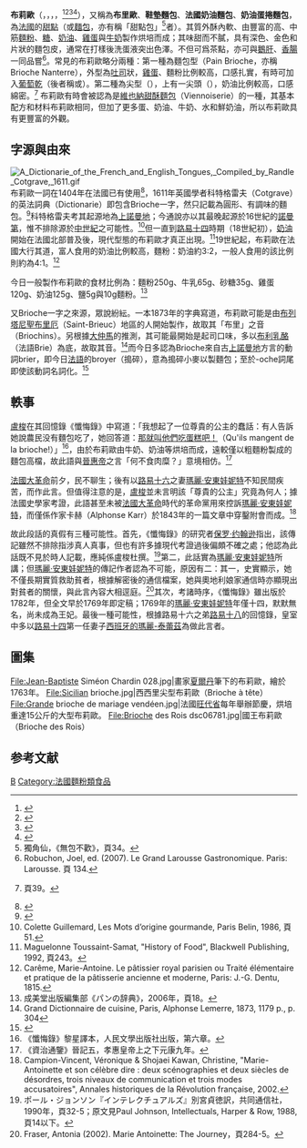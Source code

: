 {{NoteTA
|1=zh-hans:布里欧修; zh-tw:布莉歐
|2=zh-hans:玛丽·安托瓦内特; zh-tw:瑪麗·安東娃妮特;zh-hk:安東妮;
|G1=PP
}}

{{Infobox prepared food
| name             = 布莉歐
| image            = Brioche.jpg
| image_size       = 250px
| caption          =
| alternate_name   =
| country          = [[法國|法國]]
| region           =
| creator          =
| course           = [[早餐|早餐]]、[[甜點|甜點]]、[[小吃|小吃]]
| type             = [[麵包|麵包]]或[[糕點|糕點]]
| served           =
| main_ingredient  = [[麵粉|麵粉]]、[[蛋|蛋]]、[[鮮奶油|奶油]]、[[牛奶|牛奶]]、[[水|水]]、[[鮮奶油|鮮奶油]]
| variations       =
| calories         =
| other            =
}}

'''布莉歐'''（{{lang-fr|brioche}}，{{IPA-fr|bʁijɔʃ|pron}}，{{IPA-en|ˈbriːoʊʃ}}，{{IPA-en|ˈbriːɒʃ|UK}}{{IPAc-en|b|r|iː|ˈ|ɒ|ʃ}}，<ref>{{Cite Oxford Dictionaries|Brioche|accessdate=2019-05-02}}</ref>{{IPA-en|briːˈoʊʃ|US}}{{IPAc-en|ˈ|b|r|iː|ɔː|ʃ}}{{IPAc-en|b|r|iː|ˈ|ɔː|ʃ}}<ref>{{cite web|url=https://www.ahdictionary.com/word/search.html?q=brioche|title=brioche|work=[[美國傳統英語字典|美國傳統英語字典]]|publisher={{link-en|霍滕·米夫林·夏慤|Houghton Mifflin Harcourt}}|accessdate=2019-07-20|language=en|archive-date=2020-06-22|archive-url=https://web.archive.org/web/20200622014747/https://www.ahdictionary.com/word/search.html?q=brioche|dead-url=no}}</ref><ref>{{cite web|url=https://www.collinsdictionary.com/dictionary/english/brioche|title=Brioche|work=[[柯林斯英語詞典|柯林斯英語詞典]]|publisher=[[哈珀柯林斯|哈珀柯林斯]]|accessdate=2019-07-20|language=en|archive-date=2019-05-02|archive-url=https://web.archive.org/web/20190502170823/https://www.collinsdictionary.com/dictionary/english/brioche|dead-url=no}}</ref><ref>{{cite web|url=https://www.merriam-webster.com/dictionary/brioche|title=Brioche|work=[[韋氏詞典|韋氏詞典]]|publisher=[[梅里厄姆-韋伯斯特|梅里厄姆-韋伯斯特]]|date=2019-07-18|accessdate=2019-07-20|language=en|archive-date=2019-05-02|archive-url=https://web.archive.org/web/20190502170842/https://www.merriam-webster.com/dictionary/brioche|dead-url=no}}</ref>），又稱為'''布里歐'''、'''鞋墊麵包'''、'''法國奶油麵包'''、'''奶油蛋捲麵包'''，為[[法國|法國]]的[[甜點|甜點]]（或[[麵包|麵包]]，亦有稱「甜點包」<ref>獨角仙，《無包不歡》，頁34。</ref>者）。其質外酥內軟、由豐富的高、中筋[[麵粉|麵粉]]、[[糖|糖]]、[[鮮奶油|奶油]]、[[雞蛋|雞蛋]]與[[牛奶|牛奶]]製作烘培而成；其味甜而不膩，具有深色、金色和片狀的麵包皮，通常在打樣後洗蛋液突出色澤。不但可爲茶點，亦可與[[鵝肝|鵝肝]]、[[香腸|香腸]]一同品嘗<ref>Robuchon, Joel, ed. (2007). Le Grand Larousse Gastronomique. Paris: Larousse. 頁 134.</ref>。常見的布莉歐略分兩種：第一種為麵包型（Pain Brioche，亦稱Brioche Nanterre），外型為[[吐司|吐司]]狀，[[雞蛋|雞蛋]]、麵粉比例較高，口感扎實，有時可加入[[葡萄乾|葡萄乾]]（後者稱{{lang|fr|Brioche aux raisins}}或{{lang|fr|Panettone}}）。第二種為尖型（{{lang|fr|Brioche à tête}}），上有一尖頭（{{lang|fr|tête}}），奶油比例較高，口感綿密。<ref>{{cite book| author1 = Glenn Rinsky |author2 = Laura Halpin Rinsky |title= ''The Pastry Chef's Companion: A Comprehensive Resource Guide for the Baking and Pastry Professional'' |date= February 28, 2008 |origyear= 2008 |isbn= 978-047-000-955-0 |publisher= Wiley | pages= {{{pages|384 pages}}} |ref= {{sfnref|Rinsky|2008}} | language=en }} 頁39。</ref> 布莉歐有時會被認為是[[維也納甜酥麵包|維也納甜酥麵包]]（Viennoiserie）的一種，其基本配方和材料布莉歐相同，但加了更多蛋、奶油、牛奶、水和鮮奶油，所以布莉歐具有更豐富的外觀。

== 字源與由來 ==
[[File:A_Dictionarie_of_the_French_and_English_Tongues,_Compiled_by_Randle_Cotgrave,_1611.gif|thumb]]
布莉歐一詞在1404年在法國已有使用<ref>{{cite web |url=http://atilf.atilf.fr/dendien/scripts/tlfiv5/affart.exe?19;s=3760167780;?b=0; |title=Brioche |work=Le Trésor de la Langue Française informatisé |publisher=Analyse et Traitement Informatique de la Langue Française |accessdate=19 June 2011 |archive-date=2019-04-03 |archive-url=https://web.archive.org/web/20190403111023/http://atilf.atilf.fr/dendien/scripts/tlfiv5/affart.exe?19%3Bs=3760167780%3B%3Fb%3D0%3B |dead-url=no }}</ref>，1611年英國學者科特格雷夫（Cotgrave）的英法詞典（Dictionarie）即包含Brioche一字，然只記載為圓形、有調味的麵包。<ref>{{cite web|url=http://www.pbm.com/~lindahl/cotgrave/141.html|title=Cotgrave's 1611 French/English Dictionary|accessdate=2016-01-01|archive-date=2016-03-03|archive-url=https://web.archive.org/web/20160303195848/http://www.pbm.com/~lindahl/cotgrave/141.html|dead-url=no}}</ref>科特格雷夫考其起源地為[[上諾曼地|上諾曼地]]；今通說亦以其最晚起源於16世紀的[[諾曼第|諾曼第]]，惟不排除源於[[中世紀|中世紀]]之可能性。<ref>Colette Guillemard, Les Mots d’origine gourmande, Paris Belin, 1986, 頁 51.</ref>但一直到[[路易十四|路易十四]]時期（18世紀初），[[黃油|奶油]]開始在法國北部普及後，現代型態的布莉歐才真正出現。<ref>Maguelonne Toussaint-Samat, "History of Food", Blackwell Publishing, 1992, 頁243。</ref>19世紀起，布莉歐在法國大行其道，富人食用的奶油比例較高，麵粉：奶油約3:2，一般人食用的該比例則約為4:1。<ref>Carême, Marie-Antoine. Le pâtissier royal parisien ou Traité élémentaire et pratique de la pâtisserie ancienne et moderne, Paris: J.-G. Dentu, 1815.</ref>

今日一般製作布莉歐的食材比例為：麵粉250g、牛乳65g、砂糖35g、雞蛋120g、奶油125g、鹽5g與10g麵粉。<ref>成美堂出版編集部《パンの辞典》，2006年，頁18。</ref>

又Brioche一字之來源，眾說紛紜。一本1873年的字典寫道，布莉歐可能是由[[布列塔尼|布列塔尼]][[聖布里厄|聖布里厄]]（Saint-Brieuc）地區的人開始製作，故取其「布里」之音（Briochins）。另根據[[大仲馬|大仲馬]]的推測，其可能最開始是起司口味，多以[[布利乳酪|布利乳酪]]（法語Brie）為底，故取其音。<ref>Grand Dictionnaire de cuisine, Paris, Alphonse Lemerre, 1873, 1179 p., p. 304</ref>而今日多認為Brioche來自古[[上諾曼地|上諾曼地]]方言的動詞brier，即今日[[法語|法語]]的broyer（搗碎），意為搗碎小麥以製麵包；至於-oche詞尾即使該動詞名詞化。<ref>{{cite web|url=http://www.cnrtl.fr/definition/-oche|title=-OCHE : Définition de -OCHE|accessdate=2016-01-01|archive-date=2016-03-04|archive-url=https://web.archive.org/web/20160304085443/http://www.cnrtl.fr/definition/-oche|dead-url=no}}</ref>

== 軼事 ==
[[盧梭|盧梭]]在其回憶錄《懺悔錄》中寫道：「我想起了一位尊貴的公主的蠢話：有人告訴她說農民没有麵包吃了，她回答道：[[那就叫他們吃蛋糕吧！|那就叫他們吃蛋糕吧！]]（Qu'ils mangent de la brioche!）」<ref>《懺悔錄》黎星譯本，人民文學出版社出版，第六章。</ref>，由於布莉歐由牛奶、奶油等烘培而成，遠較僅以粗麵粉製成的麵包高檔，故此語與[[晉惠帝|晉惠帝]]之言「何不食肉糜？」意境相仿。<ref>《資治通鑒》晉記五，孝惠皇帝上之下元康九年。</ref>

[[法國大革命|法國大革命]]前夕，民不聊生；後有以[[路易十六|路易十六]]之妻[[瑪麗·安東娃妮特|瑪麗·安東娃妮特]]不知民間疾苦，而作此言。但值得注意的是，[[盧梭|盧梭]]並未言明該「尊貴的公主」究竟為何人；據法國史學家考證，此語甚至未被[[法國大革命|法國大革命]]時代的革命黨用來控訴[[瑪麗·安東娃妮特|瑪麗·安東娃妮特]]，而僅係作家卡赫（Alphonse Karr）於1843年的一篇文章中穿鑿附會而成。<ref>Campion-Vincent, Véronique & Shojaei Kawan, Christine, "Marie-Antoinette et son célèbre dire : deux scénographies et deux siècles de désordres, trois niveaux de communication et trois modes accusatoires", Annales historiques de la Révolution française, 2002.</ref>

故此段話的真假有三種可能性。首先，《懺悔錄》的研究者[[保罗·约翰逊_(作家)|保罗·约翰逊]]指出，該傳記雖然不排除指涉真人真事，但也有許多據現代考證過後偏頗不確之處；他認為此話既不見於時人記載，應純係盧梭杜撰。<ref>ポール・ジョンソン『インテレクチュアルズ』別宮貞徳訳，共同通信社，1990年，頁32-5；原文見Paul Johnson, Intellectuals, Harper & Row, 1988, 頁14以下。</ref>第二，此話實為[[瑪麗·安東娃妮特|瑪麗·安東娃妮特]]所講；但[[瑪麗·安東娃妮特|瑪麗·安東娃妮特]]的傳記作者{{tsl|en|Antonia Fraser|安东尼亚·弗雷瑟}}認為不可能，原因有二：其一，史實顯示，她不僅長期實質救助貧者，根據解密後的通信檔案，她與奧地利娘家通信時亦顯現出對貧者的關懷，與此言內容大相逕庭。<ref> Fraser, Antonia (2002). Marie Antoinette: The Journey，頁284-5。</ref>其次，考諸時序，《懺悔錄》雖出版於1782年，但全文早於1769年即定稿；1769年的[[瑪麗·安東娃妮特|瑪麗·安東娃妮特]]年僅十四，默默無名，尚未成為王妃。最後一種可能性，根據路易十六之弟[[路易十八|路易十八]]的回憶錄，皇室中多以[[路易十四|路易十四]]第一任妻子[[西班牙的瑪麗-泰蕾茲|西班牙的瑪麗-泰蕾茲]]為做此言者。

== 圖集 ==
<gallery>
File:Jean-Baptiste Siméon Chardin 028.jpg|畫家[[夏爾丹|夏爾丹]]筆下的布莉歐，繪於1763年。
File:Sicilian brioche.jpg|西西里尖型布莉歐（Brioche à tête）
File:Grande brioche de mariage vendéen.jpg|法國[[旺代省|旺代省]]每年舉辦節慶，烘培重達15公斤的大型布莉歐。
File:Brioche des Rois dsc06781.jpg|國王布莉歐（Brioche des Rois）
</gallery>

== 参考文献 ==
{{Portal box|飲食|法國}}
{{reflist}}

[[Category:麵包|B]]
[[Category:法國麵粉類食品|Category:法國麵粉類食品]]
